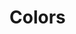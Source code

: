 

<Meta title="Style Guide/Colors" />

# Colors

<ColorPalette>
  <ColorItem title="color.primary" subtitle="Coral" colors={[color.primary]} />
  <ColorItem title="color.secondary" subtitle="Blue" colors={[color.secondary]} />
  <ColorItem title="color.tertiary" subtitle="Grey" colors={[color.tertiary]} />
  <ColorItem title="color.positive" subtitle="Green" colors={[color.positive]} />
  <ColorItem title="color.warning" subtitle="Ochre" colors={[color.warning]} />
  <ColorItem title="color.negative" subtitle="Red" colors={[color.negative]} />
  <ColorItem title="color.orange" subtitle="Orange" colors={[color.orange]} />
  <ColorItem title="color.gold" subtitle="Gold" colors={[color.gold]} />
  <ColorItem title="color.green" subtitle="Green" colors={[color.green]} />
  <ColorItem title="color.seafoam" subtitle="Seafoam" colors={[color.seafoam]} />
  <ColorItem title="color.purple" subtitle="Purple" colors={[color.purple]} />
  <ColorItem title="color.ultraviolet" subtitle="Ultraviolet" colors={[color.ultraviolet]} />
  <ColorItem
    title="Monochrome"
    colors={[
      color.darkest,
      color.darker,
      color.dark,
      color.mediumdark,
      color.medium,
      color.mediumlight,
      color.light,
      color.lighter,
      color.lightest,
    ]}
  />
</ColorPalette>
